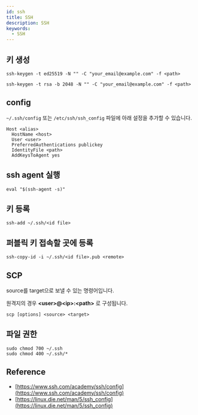 ```yaml
---
id: ssh
title: SSH
description: SSH
keywords:
  - SSH
---
```


## 키 생성

```shell
ssh-keygen -t ed25519 -N "" -C "your_email@example.com" -f <path>
```

```shell
ssh-keygen -t rsa -b 2048 -N "" -C "your_email@example.com" -f <path>
```

## config

`~/.ssh/config` 또는 `/etc/ssh/ssh_config` 파일에 아래 설정을 추가할 수 있습니다.

```shell
Host <alias>
  HostName <host>
  User <user>
  PreferredAuthentications publickey
  IdentityFile <path>
  AddKeysToAgent yes
```

## ssh agent 실행

```shell
eval "$(ssh-agent -s)"
```

## 키 등록

```shell
ssh-add ~/.ssh/<id file>
```

## 퍼블릭 키 접속할 곳에 등록

```shell
ssh-copy-id -i ~/.ssh/<id file>.pub <remote>
```

## SCP

source를 target으로 보낼 수 있는 명령어입니다.

원격지의 경우 **\<user\>@\<ip\>:\<path\>** 로 구성됩니다.

```shell
scp [options] <source> <target>
```

## 파일 권한

```shell
sudo chmod 700 ~/.ssh
sudo chmod 400 ~/.ssh/*
```

## Reference

- [https://www.ssh.com/academy/ssh/config](https://www.ssh.com/academy/ssh/config)
- [https://linux.die.net/man/5/ssh_config](https://linux.die.net/man/5/ssh_config)
